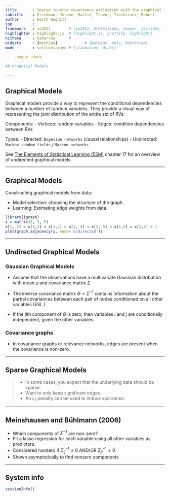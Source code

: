 ```yaml
---
title       : Sparse inverse covariance estimation with the graphical lasso
subtitle    : Friedman, Jerome, Hastie, Trevor, Tibshirani, Robert
author      : Keith Hughitt
job         : 
framework   : io2012        # {io2012, html5slides, shower, dzslides, ...}
highlighter : highlight.js  # {highlight.js, prettify, highlight}
hitheme     : tomorrow      # 
widgets     : [mathjax]            # {mathjax, quiz, bootstrap}
mode        : selfcontained # {standalone, draft}

--- .segue .dark

## Graphical Models

---
```


## Graphical Models

Graphical models provide a way to represent the conditional dependencies 
between a number of random variables. They provide a visual way of representing 
the joint distribution of the entire set of RVs.

<span class='red'>Components:</span>
- Vertices: random variables
- Edges: condition dependencies between RVs

<span class='red'>Types:</span>
- Directed: `Bayesian networks` (causal relationships)
- Undirected: `Markov random fields` / `Markov networks`

See [The Elements of Statistical Learning (ESM)](http://www-stat.stanford.edu/~tibs/ElemStatLearn/)
chapter 17 for an overview of undirected graphical models.

---

## Graphical Models

Constructing graphical models from data:

* <span class='blue2'>Model selection</span>: choosing the structure of the graph.
* <span class='blue2'>Learning</span>: Estimating edge weights from data.

```r
library(igraph)
x = matrix(0, 5, 5)
x[1, 2] = x[1,3] = x[1,4] = x[2, 4] = x[2, 5] = x[1,5] = x[3,5] = 1
plot(graph.adjacency(x, mode='undirected'))
```
---

## Undirected Graphical Models

### Gaussian Graphical Models
- Assume that the observations have a multivariate Gaussian distribution with
mean $\mu$ and covariance matrix $\Sigma$.

- The <span class='blue'>inverse covariance matrix</span> $\Theta = \Sigma^{-1}$ contains information about the
<span class='blue'>partial covariances</span> between each pair of nodes conditioned on all other
variables (ESL.)

- If the $ij$th component of $\Theta$ is zero, then variables $i$ and $j$ are
  conditionally independent, given the other variables.

### Covariance graphs

- In covariance graphs or relevance networks, edges are present when the
<span class='blue'>covariance</span> is non-zero.

---

## Sparse Graphical Models

>- In some cases, you expect that the underlying data should be sparse.
>- Want to only keep significant edges.
>- An $L_1$ penalty can be used to induce sparsenes.

---

## Meinshausen and Bühlmann (2006)

- Which components of $\Sigma^{-1}$ are non-zero?
- Fit a lasso regression for each variable using all other variables as
  predictors.
- Considered nonzero if $\Sigma^{-1}_{ij} \neq 0$ AND/OR 
  $\Sigma^{-1}_{ji} \neq 0$
- Shown asymptotically to find nonzero components

---

## System info

```r
sessionInfo()
```


